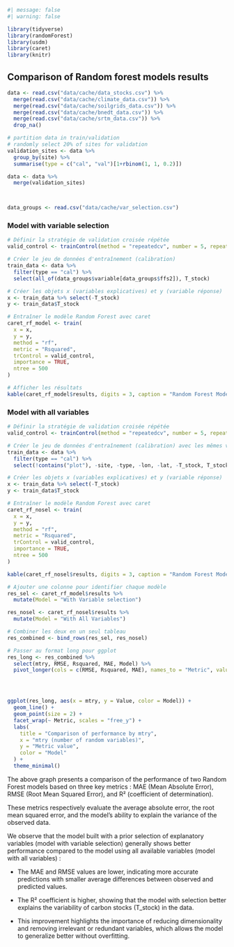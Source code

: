 ```r
#| message: false
#| warning: false

library(tidyverse)
library(randomForest)
library(usdm)
library(caret)
library(knitr)
```

## Comparison of Random forest models results {.unnumbered}

```r
data <- read.csv("data/cache/data_stocks.csv") %>% 
  merge(read.csv("data/cache/climate_data.csv")) %>% 
  merge(read.csv("data/cache/soilgrids_data.csv")) %>% 
  merge(read.csv("data/cache/bnedt_data.csv")) %>% 
  merge(read.csv("data/cache/srtm_data.csv")) %>% 
  drop_na() 

# partition data in train/validation
# randomly select 20% of sites for validation
validation_sites <- data %>%
  group_by(site) %>%
  summarise(type = c("cal", "val")[1+rbinom(1, 1, 0.2)])

data <- data %>%
  merge(validation_sites)



data_groups <- read.csv("data/cache/var_selection.csv")
```

### Model with variable selection

```r
# Définir la stratégie de validation croisée répétée
valid_control <- trainControl(method = "repeatedcv", number = 5, repeats = 3)

# Créer le jeu de données d'entraînement (calibration)
train_data <- data %>% 
  filter(type == "cal") %>% 
  select(all_of(data_groups$variable[data_groups$ffs2]), T_stock)

# Créer les objets x (variables explicatives) et y (variable réponse)
x <- train_data %>% select(-T_stock)
y <- train_data$T_stock

# Entraîner le modèle Random Forest avec caret
caret_rf_model <- train(
  x = x,
  y = y,
  method = "rf",
  metric = "Rsquared",
  trControl = valid_control,
  importance = TRUE,
  ntree = 500
)

# Afficher les résultats
kable(caret_rf_model$results, digits = 3, caption = "Random Forest Model Performance with Variable Selection")
```

### Model with all variables

```r
# Définir la stratégie de validation croisée répétée
valid_control <- trainControl(method = "repeatedcv", number = 5, repeats = 3)

# Créer le jeu de données d'entraînement (calibration) avec les mêmes variables que rf_nosel
train_data <- data %>%
  filter(type == "cal") %>%
  select(!contains("plot"), -site, -type, -lon, -lat, -T_stock, T_stock)  # T_stock réajouté à la fin

# Créer les objets x (variables explicatives) et y (variable réponse)
x <- train_data %>% select(-T_stock)
y <- train_data$T_stock

# Entraîner le modèle Random Forest avec caret
caret_rf_nosel <- train(
  x = x,
  y = y,
  method = "rf",
  metric = "Rsquared",
  trControl = valid_control,
  importance = TRUE,
  ntree = 500
)

kable(caret_rf_nosel$results, digits = 3, caption = "Random Forest Model Performance with All Variable")
```

```r
# Ajouter une colonne pour identifier chaque modèle
res_sel <- caret_rf_model$results %>%
  mutate(Model = "With Variable selection")

res_nosel <- caret_rf_nosel$results %>%
  mutate(Model = "With All Variables")

# Combiner les deux en un seul tableau
res_combined <- bind_rows(res_sel, res_nosel)

# Passer au format long pour ggplot
res_long <- res_combined %>%
  select(mtry, RMSE, Rsquared, MAE, Model) %>%
  pivot_longer(cols = c(RMSE, Rsquared, MAE), names_to = "Metric", values_to = "Value")




ggplot(res_long, aes(x = mtry, y = Value, color = Model)) +
  geom_line() +
  geom_point(size = 2) +
  facet_wrap(~ Metric, scales = "free_y") +
  labs(
    title = "Comparison of performance by mtry",
    x = "mtry (number of random variables)",
    y = "Metric value",
    color = "Model"
  ) +
  theme_minimal()

```

The above graph presents a comparison of the performance of two Random Forest models based on three key metrics : MAE (Mean Absolute Error), RMSE (Root Mean Squared Error), and R² (coefficient of determination).

These metrics respectively evaluate the average absolute error, the root mean squared error, and the model’s ability to explain the variance of the observed data.

We observe that the model built with a prior selection of explanatory variables (model with variable selection) generally shows better performance compared to the model using all available variables (model with all variables) :

-   The MAE and RMSE values are lower, indicating more accurate predictions with smaller average differences between observed and predicted values.

-   The R² coefficient is higher, showing that the model with selection better explains the variability of carbon stocks (T_stock) in the data.

-   This improvement highlights the importance of reducing dimensionality and removing irrelevant or redundant variables, which allows the model to generalize better without overfitting.
